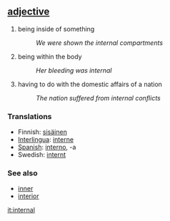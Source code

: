 == [[adjective]] ==
# being inside of something
#:''We were shown the internal compartments''
# being within the body
#:''Her bleeding was internal''
# having to do with the domestic affairs of a nation
#:''The nation suffered from internal conflicts''

=== Translations ===
*Finnish: [[sisäinen]]
*[[Interlingua]]: [[interne]]
*[[Spanish]]: [[interno]], -a
*Swedish: [[internt]]

=== See also ===
*[[inner]]
*[[interior]]

[[it:internal]]